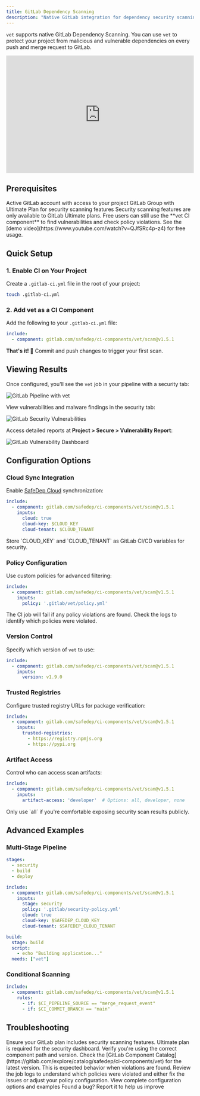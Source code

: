 ```yaml
---
title: GitLab Dependency Scanning
description: "Native GitLab integration for dependency security scanning with vet"
---
```


`vet` supports native GitLab Dependency Scanning. You can use `vet` to protect your project from malicious and vulnerable dependencies on every push and merge request to GitLab.

<iframe 
  width="100%" 
  height="315" 
  src="https://www.youtube.com/embed/3FwcVVR9-1c?si=EyqimClJRLCFftnB" 
  title="GitLab Dependency Scanning with vet" 
  frameBorder="0" 
  allow="accelerometer; autoplay; clipboard-write; encrypted-media; gyroscope; picture-in-picture; fullscreen" 
  allowFullScreen
></iframe>

## Prerequisites

<CardGroup cols={2}>
  <Card title="GitLab Account" icon="gitlab">
    Active GitLab account with access to your project
  </Card>
  <Card title="Ultimate Plan" icon="crown">
    GitLab Group with Ultimate Plan for security scanning features
  </Card>
</CardGroup>

<Info>
Security scanning features are only available to GitLab Ultimate plans. Free users can still use the **vet CI component** to find vulnerabilities and check policy violations. See the [demo video](https://www.youtube.com/watch?v=QJfSRc4p-z4) for free usage.
</Info>

## Quick Setup

### 1. Enable CI on Your Project

Create a `.gitlab-ci.yml` file in the root of your project:

```bash
touch .gitlab-ci.yml
```

### 2. Add vet as a CI Component

Add the following to your `.gitlab-ci.yml` file:

```yaml
include:
  - component: gitlab.com/safedep/ci-components/vet/scan@v1.5.1
```

**That's it! 🚀** Commit and push changes to trigger your first scan.

## Viewing Results

Once configured, you'll see the `vet` job in your pipeline with a security tab:

<img src="/images/gitlab/pipeline.png" alt="GitLab Pipeline with vet" />

View vulnerabilities and malware findings in the security tab:

<img src="/images/gitlab/vuls.png" alt="GitLab Security Vulnerabilities" />

Access detailed reports at **Project > Secure > Vulnerability Report**:

<img src="/images/gitlab/dashboard.png" alt="GitLab Vulnerability Dashboard" />

## Configuration Options

### Cloud Sync Integration

Enable [SafeDep Cloud](/cloud/quickstart) synchronization:

```yaml
include:
  - component: gitlab.com/safedep/ci-components/vet/scan@v1.5.1
    inputs:
      cloud: true
      cloud-key: $CLOUD_KEY
      cloud-tenant: $CLOUD_TENANT
```

<Warning>
Store `CLOUD_KEY` and `CLOUD_TENANT` as GitLab CI/CD variables for security.
</Warning>

### Policy Configuration

Use custom policies for advanced filtering:

```yaml
include:
  - component: gitlab.com/safedep/ci-components/vet/scan@v1.5.1
    inputs:
      policy: '.gitlab/vet/policy.yml'
```

The CI job will fail if any policy violations are found. Check the logs to identify which policies were violated.

### Version Control

Specify which version of `vet` to use:

```yaml
include:
  - component: gitlab.com/safedep/ci-components/vet/scan@v1.5.1
    inputs:
      version: v1.9.0
```

### Trusted Registries

Configure trusted registry URLs for package verification:

```yaml
include:
  - component: gitlab.com/safedep/ci-components/vet/scan@v1.5.1
    inputs:
      trusted-registries:
        - https://registry.npmjs.org
        - https://pypi.org
```

### Artifact Access

Control who can access scan artifacts:

```yaml
include:
  - component: gitlab.com/safedep/ci-components/vet/scan@v1.5.1
    inputs:
      artifact-access: 'developer'  # Options: all, developer, none
```

<Warning>
Only use `all` if you're comfortable exposing security scan results publicly.
</Warning>

## Advanced Examples

### Multi-Stage Pipeline

```yaml
stages:
  - security
  - build
  - deploy

include:
  - component: gitlab.com/safedep/ci-components/vet/scan@v1.5.1
    inputs:
      stage: security
      policy: '.gitlab/security-policy.yml'
      cloud: true
      cloud-key: $SAFEDEP_CLOUD_KEY
      cloud-tenant: $SAFEDEP_CLOUD_TENANT

build:
  stage: build
  script:
    - echo "Building application..."
  needs: ["vet"]
```

### Conditional Scanning

```yaml
include:
  - component: gitlab.com/safedep/ci-components/vet/scan@v1.5.1
    rules:
      - if: $CI_PIPELINE_SOURCE == "merge_request_event"
      - if: $CI_COMMIT_BRANCH == "main"
```

## Troubleshooting

<AccordionGroup>
  <Accordion title="Security Tab Not Visible">
    Ensure your GitLab plan includes security scanning features. Ultimate plan is required for the security dashboard.
  </Accordion>
  
  <Accordion title="CI Component Not Found">
    Verify you're using the correct component path and version. Check the [GitLab Component Catalog](https://gitlab.com/explore/catalog/safedep/ci-components/vet) for the latest version.
  </Accordion>
  
  <Accordion title="Policy Violations Failing Build">
    This is expected behavior when violations are found. Review the job logs to understand which policies were violated and either fix the issues or adjust your policy configuration.
  </Accordion>
</AccordionGroup>

<CardGroup cols={2}>
  <Card title="GitLab Component" icon="gitlab" href="https://gitlab.com/explore/catalog/safedep/ci-components/vet">
    View complete configuration options and examples
  </Card>
  <Card title="Report Issues" icon="bug" href="https://gitlab.com/safedep/ci-components/vet/-/issues">
    Found a bug? Report it to help us improve
  </Card>
</CardGroup>